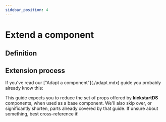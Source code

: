 ```yaml
---
sidebar_position: 4
---
```



# Extend a component

## Definition

## Extension process

<Admonition type="tip" title="Adaptation process as a base line">
  If you've read our ["Adapt a component"](./adapt.mdx) guide you probably already know this:

This guide expects you to reduce the set of props offered by **kickstartDS** components, when used as a base component. We'll also skip over, or significantly shorten, parts already covered by that guide. If unsure about something, best cross-reference it!

</Admonition>
